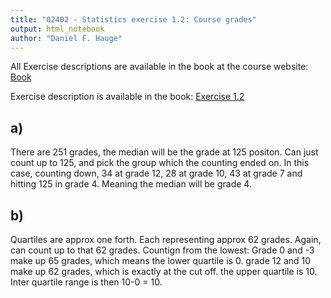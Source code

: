 ```yaml
---
title: "02402 - Statistics exercise 1.2: Course grades"
output: html_notebook
author: "Daniel F. Hauge"
---
```


All Exercise descriptions are available in the book at the course website: [Book](https://02402.compute.dtu.dk/enotes/book-IntroStatistics)

Exercise description is available in the book: [Exercise 1.2](https://02402.compute.dtu.dk/enotes/book-IntroStatistics#DV%3aexc%3acourse-grades)


## a) 
There are 251 grades, the median will be the grade at 125 positon.
Can just count up to 125, and pick the group which the counting ended on. In this case, counting down, 34 at grade 12, 28 at grade 10, 43 at grade 7 and hitting 125 in grade 4. Meaning the median will be grade 4.


## b)
Quartiles are approx one forth. Each representing approx 62 grades. Again, can count up to that 62 grades. Countign from the lowest:
Grade 0 and -3 make up 65 grades, which means the lower quartile is 0.
grade 12 and 10 make up 62 grades, which is exactly at the cut off. the upper quartile is 10. Inter quartile range is then 10-0 = 10.




